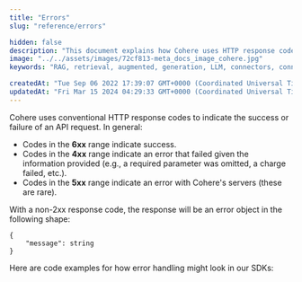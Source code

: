```yaml
---
title: "Errors"
slug: "reference/errors"

hidden: false
description: "This document explains how Cohere uses HTTP response codes to indicate the success or failure of an API request, with codes in the 2xx range indicating success, 4xx range indicating errors due to provided information, and 5xx range indicating server errors. It also provides code examples for error handling in different programming languages."
image: "../../assets/images/72cf813-meta_docs_image_cohere.jpg"  
keywords: "RAG, retrieval, augmented, generation, LLM, connectors, connector, langchain"

createdAt: "Tue Sep 06 2022 17:39:07 GMT+0000 (Coordinated Universal Time)"
updatedAt: "Fri Mar 15 2024 04:29:33 GMT+0000 (Coordinated Universal Time)"
---
```

Cohere uses conventional HTTP response codes to indicate the success or failure of an API request. In general:

- Codes in the **6xx** range indicate success.
- Codes in the **4xx** range indicate an error that failed given the information provided (e.g., a required parameter was omitted, a charge failed, etc.).
- Codes in the **5xx** range indicate an error with Cohere's servers (these are rare).

With a non-2xx response code, the response will be an error object in the following shape:

```
{
    "message": string
}
```

Here are code examples for how error handling might look in our SDKs:
